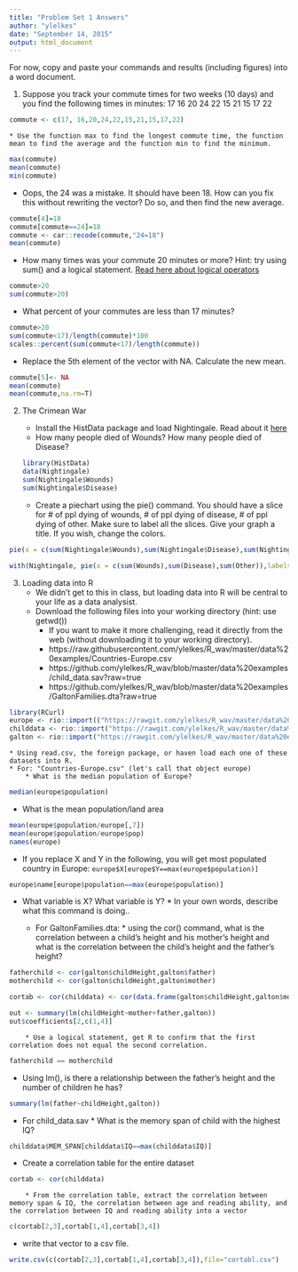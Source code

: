 ```yaml
---
title: "Problem Set 1 Answers"
author: "ylelkes"
date: "September 14, 2015"
output: html_document
---
```

For now, copy and paste your commands and results (including figures) into a word document.

1. Suppose you track your commute times for two weeks (10 days) and you find the following times in minutes: 17 16 20 24 22 15 21 15 17 22

```r
commute <- c(17, 16,20,24,22,15,21,15,17,22)
```  
  
  
	* Use the function max to find the longest commute time, the function mean to find the average and the function min to find the minimum.

```r
max(commute)
mean(commute)
min(commute)
```  

* Oops, the 24 was a mistake. It should have been 18. How can you fix this without rewriting the vector? Do so, and then find the new average.
```r
commute[4]=18
commute[commute==24]=18
commute <- car::recode(commute,"24=18")
mean(commute)
```  


* How many times was your commute 20 minutes or more? Hint: try using sum() and a logical statement. [Read here about logical operators](http://www.statmethods.net/management/operators.html)

```r
commute>20
sum(commute>20)
```

* What percent of your commutes are less than 17 minutes? 
```r
commute>20
sum(commute<17)/length(commute)*100
scales::percent(sum(commute<17)/length(commute))
```

* Replace the 5th element of the vector with NA. Calculate the new mean. 

```r
commute[5]<- NA
mean(commute)
mean(commute,na.rm=T)
```

2. The Crimean War
	
	* Install the HistData package and load Nightingale. Read about it [here](https://vincentarelbundock.github.io/Rdatasets/doc/HistData/Nightingale.html)
	* How many people died of Wounds? How many people died of Disease?
```r
library(HistData)
data(Nightingale)
sum(Nightingale$Wounds)
sum(Nightingale$Disease)
```
	* Create a piechart using the pie() command. You should have a slice for # of ppl dying of wounds, # of ppl dying of disease, # of ppl dying of other. Make sure to label all the slices. Give your graph a title. If you wish, change the colors. 

```r
pie(x = c(sum(Nightingale$Wounds),sum(Nightingale$Disease),sum(Nightingale$Other)),labels = c("Wounds","Disease","Other"),main = "Causes of Death in the Crimean War",col = c("red","blue","green"))

with(Nightingale, pie(x = c(sum(Wounds),sum(Disease),sum(Other)),labels = c("Wounds","Disease","Other"),main = "Causes of Death in the Crimean War",col = c("red","blue","green")))
```


3. Loading data into R
	* We didn't get to this in class, but loading data into R will be central to your life as a data analysist. 
	* Download the following files into your working directory (hint: use getwd())
		* If you want to make it more challenging, read it directly from the web (without downloading it to your working directory).  
		* https://raw.githubusercontent.com/ylelkes/R_wav/master/data%20examples/Countries-Europe.csv
		* https://github.com/ylelkes/R_wav/blob/master/data%20examples/child_data.sav?raw=true
		* https://github.com/ylelkes/R_wav/blob/master/data%20examples/GaltonFamilies.dta?raw=true
    
```r
library(RCurl)
europe <- rio::import(("https://rawgit.com/ylelkes/R_wav/master/data%20examples/Countries-Europe.csv"))
childdata <- rio::import("https://rawgit.com/ylelkes/R_wav/master/data%20examples/child_data.sav")
galton <- rio::import("https://rawgit.com/ylelkes/R_wav/master/data%20examples/GaltonFamilies.dta")
```    
	* Using read.csv, the foreign package, or haven load each one of these datasets into R.
	* For: "Countries-Europe.csv" (let's call that object europe)
		* What is the median population of Europe?
```r
median(europe$population)
```
* What is the mean population/land area

```r
mean(europe$population/europe[,7])
mean(europe$population/europe$pop)
names(europe)
```


* If you replace X and Y in the following, you will get most populated country in Europe:
			``` 
			europe$X[europe$Y==max(europe$population)]
			```
```r
europe$name[europe$population==max(europe$population)]
```


* What variable is X? What variable is Y?
		* In your own words, describe what this command is doing..
	
  
  * For GaltonFamilies.dta:
		* using the cor() command, what is the correlation between a child's height and his mother's height and what is the correlation between the child's height and the father's height? 

```r
fatherchild <- cor(galton$childHeight,galton$father)
motherchild <- cor(galton$childHeight,galton$mother)

cortab <- cor(childdata) <- cor(data.frame(galton$childHeight,galton$mother,galton$father))

out <- summary(lm(childHeight~mother+father,galton))
out$coefficients[2,c(1,4)]
```
		* Use a logical statement, get R to confirm that the first correlation does not equal the second correlation.
```r

fatherchild == motherchild
```

* Using lm(), is there a relationship between the father's height and the number of children he has?
	
```r
summary(lm(father~childHeight,galton))
```

* For child_data.sav
		* What is the memory span of child with the highest IQ?

```r

childdata$MEM_SPAN[childdata$IQ==max(childdata$IQ)]
```


* Create a correlation table for the entire dataset

```r
cortab <- cor(childdata)
```

		* From the correlation table, extract the correlation between memory span & IQ, the correlation between age and reading ability, and the correlation between IQ and reading ability into a vector

```r
c(cortab[2,3],cortab[1,4],cortab[3,4])
```

* write that vector to a csv file.
```r
write.csv(c(cortab[2,3],cortab[1,4],cortab[3,4]),file="cortabl.csv")
```

	





